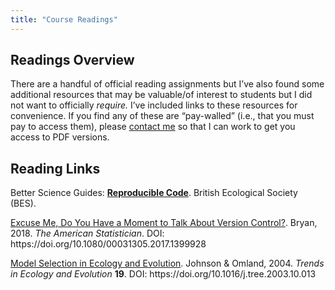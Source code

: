 ```yaml
---
title: "Course Readings"
---
```


## Readings Overview

There are a handful of official reading assignments but I've also found some additional resources that may be valuable/of interest to students but I did not want to officially _require._ I've included links to these resources for convenience. If you find any of these are "pay-walled" (i.e., that you must pay to access them), please [contact me](https://njlyon0.github.io/) so that I can work to get you access to PDF versions.

## Reading Links

Better Science Guides: [**Reproducible Code**](https://www.britishecologicalsociety.org/publications/better-science/). British Ecological Society (BES).

[Excuse Me, Do You Have a Moment to Talk About Version Control?](https://www.tandfonline.com/doi/full/10.1080/00031305.2017.1399928?casa_token=Tt09Cix9EZcAAAAA%3AJvzeB9_wq15T2zh2J6JQbad2Hm4qqSigKmSVg4nrHS9tOqZHJWSHR2RXVuYxlEguqD5bxJ9rCJuT). Bryan, 2018. _The American Statistician_. DOI: https://doi.org/10.1080/00031305.2017.1399928

[Model Selection in Ecology and Evolution](https://www.cell.com/trends/ecology-evolution/abstract/S0169-5347\(03\)00345-8). Johnson & Omland, 2004. _Trends in Ecology and Evolution_ **19**. DOI: https://doi.org/10.1016/j.tree.2003.10.013
